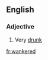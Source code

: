 ==English==

===Adjective===
{{en-adj}}

# {{lb|en|British|vulgar|slang}} Very [[drunk]]

[[fr:wankered]]